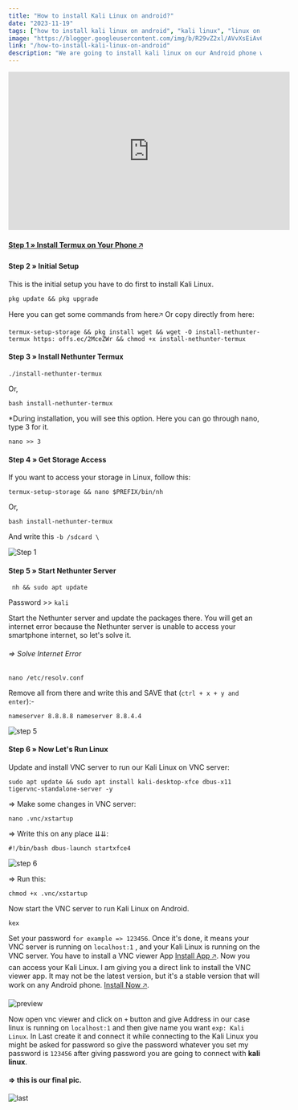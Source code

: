 ```yaml
---
title: "How to install Kali Linux on android?"
date: "2023-11-19"
tags: ["how to install kali linux on android", "kali linux", "linux on android", "kali linux on phone", "rootless kali linux for android", "kali liunx for android"]
image: "https://blogger.googleusercontent.com/img/b/R29vZ2xl/AVvXsEiAv619Uv73bJm8IdIn0Kq2ujJlsIrgya5eYZuCmFAQBiAE4YtV1OXw0tD2LKUiv1qm5-s0XP4eJuoC3NwGoy7SoteaIs6z5_B7q59u9RYe7ZRpZ0sDhpeGANuIC-ijBydka6Tf9MN_qtfJPliSH5yIHGAbp4IMsA20v4UdSdgOt2YhHuY1cZRn4_oES9M/w640-h358/install%20Kali%20linux.png"
link: "/how-to-install-kali-linux-on-android"
description: "We are going to install kali linux on our Android phone without any err and we will install firefox browser on installed linux for browsing."
---
```


<iframe width="560" height="315" src="https://www.youtube.com/embed/XM5eCDJstII?si=EOFQEcYRLpouf5oS" title="YouTube video player" frameBorder="0" allow="accelerometer; clipboard-write; encrypted-media; gyroscope; picture-in-picture; web-share" allowFullScreen></iframe>

#### [Step 1 » Install Termux on Your Phone 🡥](posts/how-to-install-termux)
#### Step 2 » Initial Setup
This is the initial setup you have to do first to install Kali Linux.

```shell
pkg update && pkg upgrade
```
Here you can get some commands from here🡥 Or copy directly from here:

```shell
termux-setup-storage && pkg install wget && wget -O install-nethunter-termux https: offs.ec/2MceZWr && chmod +x install-nethunter-termux
```
#### Step 3 » Install Nethunter Termux

```shell
./install-nethunter-termux
```
Or,

```shell
bash install-nethunter-termux
```
*During installation, you will see this option. Here you can go through nano, type 3 for it.

```shell
nano >> 3
```

#### Step 4 » Get Storage Access
If you want to access your storage in Linux, follow this:

```shell
termux-setup-storage && nano $PREFIX/bin/nh
```
Or,

```shell
bash install-nethunter-termux
```
And write this `-b /sdcard \`

![Step 1](https://blogger.googleusercontent.com/img/b/R29vZ2xl/AVvXsEiyJNsGtguhDHMNcbyrqE7gQJo6-qNC_iX732U2_J2xIyh0ZjuC2BYmHV1W7BXO2MYVic5ADSLlY7WaWAVVGXbORwF_n2rOJTkIPRbHORhga56CoC9BJBZ5L3Tbp1grmbPV7KDq9TI5E_UQbxSR8Fb3LW79v0OP-xMDytogbF5e1qH_ikwt-ucIneuRrVU/w640-h320/linux1.png)

#### Step 5 » Start Nethunter Server
```shell
 nh && sudo apt update
 ```
Password >> `kali`

Start the Nethunter server and update the packages there. You will get an internet error because the Nethunter server is unable to access your smartphone internet, so let's solve it.

 ###### => Solve Internet Error
```shell
nano /etc/resolv.conf
```
Remove all from there and write this and SAVE that (`ctrl + x + y and enter`):-
```shell
nameserver 8.8.8.8 nameserver 8.8.4.4
```
![step 5](https://blogger.googleusercontent.com/img/b/R29vZ2xl/AVvXsEjQKFqYULoxf8uiNnQyl4HUTSLIxZwgcu96TpGHGDHYHDvsd3n8pLCsdEUgJylbdV9pGUcqDqdPS99rUaIEiANqkivAD1O2RmsFEg8KCOZpgQ7TgkyV-GLCHgSnoWXGUQthUZKKiE6HRroHVHwDJ0xtKQywNkovBv0xweWrbId8X3NfEzSCRhPtxUd4h1o/w640-h320/linux2.png)

#### Step 6 » Now Let's Run Linux
Update and install VNC server to run our Kali Linux on VNC server:

```shell
sudo apt update && sudo apt install kali-desktop-xfce dbus-x11 tigervnc-standalone-server -y
```

=>  Make some changes in VNC server:

```shell
nano .vnc/xstartup
```
=> Write this on any place ⇊⇊:

```shell
#!/bin/bash dbus-launch startxfce4
```
![step 6](https://blogger.googleusercontent.com/img/b/R29vZ2xl/AVvXsEgblL-g81YDoTvVexOIAHDsKYY_47eEiZ_4GJoAwl8WeORzy0aw3i7axiVEUHSdKGukhO-ffpIsWqRbQylqNBfZ37alx6pCBfp2Sv8ojMncsNNZz2L7HrudgcHyEI1JUSglvUv4YYB47dMRlmxXxsJd0pvEuKiUEf3fNDunDZsp2gFRHR1uBHcwNUJ_rVg/w640-h320/linux3.png)

=> Run this:

```shell 
chmod +x .vnc/xstartup
```
Now start the VNC server to run Kali Linux on Android.

```shell
kex
```
Set your password `for example => 123456`. Once it's done, it means your VNC server is running on `localhost:1` , and your Kali Linux is running on the VNC server. You have to install a VNC viewer App [Install App 🡥](/posts/how-to-install-vnc-viewer-for-android). Now you can access your Kali Linux. I am giving you a direct link to install the VNC viewer app. It may not be the latest version, but it's a stable version that will work on any Android phone. [Install Now 🡥](/posts/how-to-install-vnc-viewer-app).

![preview](https://blogger.googleusercontent.com/img/b/R29vZ2xl/AVvXsEhfK_0TmTINx7FXkYGwIJcnrMdBJ0ptTs9wdCxie-uVq_HY352eT0UXnNYPsMLBhSAE5F_liBFcseyTj1sYWBIbTjdh1PLmVZXOU7IxDEKEjzbdABuBCcOEeYU6eNGLvw5GeZmgn5dcCPUdyLYg1Ky8O_9gSQe1De9nXuzVoKL7qYP0N2OQefq1ysPhK_M/w640-h320/linux5.png)

Now open vnc viewer and click on `+` button and give 
Address in our case linux is running on `localhost:1` and then give name you want `exp: Kali Linux`. In Last create it and connect it while connecting to the Kali Linux you might be asked for password so give the password whatever you set my password is `123456` after giving password you are going to connect with **kali linux**. 

 #### => this is our final pic. 

![last](https://blogger.googleusercontent.com/img/b/R29vZ2xl/AVvXsEh39s1LbheHS3go7DACYN3qJowm-WY0Vt1pbI8XXwPiOgQQADrSN5LNYCTRS27bjVXzMYZRIU8kf7XA12l8dqEosa0VLxvD4zJrPsRhx2vTpB05VzlelHkeuxphNU20bKPOvd6gNIuJWy8zSblgQf4jrIWuF_1EYMCNcdJXCGZHkNAh23Q1kXf3EQ2eWlE/w640-h320/IMG-20231126-WA0004.jpg)
  
